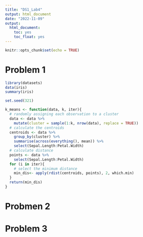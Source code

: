 ```yaml
---
title: "DS1_Lab4"
output: html_document
date: "2022-11-09"
output: 
  html_document:
    toc: yes
    toc_float: yes
---
```


```r
knitr::opts_chunk$set(echo = TRUE)
```

# Problem 1
```r
library(datasets)
data(iris)
summary(iris)
```

```r
set.seed(321) 

k_means <- function(data, k, iter){
  # randomly assigning each observation to a cluster
  data <- data %>%
    mutate(cluster = sample(1:k, nrow(data), replace = TRUE))
  # calculate the centroids 
  centroids <- data %>%
    group_by(cluster) %>%
    summarise(across(everything(), mean)) %>%
    select(Sepal.Length:Petal.Width)
  # calculate distance
  points <- data %>%
    select(Sepal.Length:Petal.Width)
  for (i in iter){
    # select the minimum distance
    min_dis<- apply(rdist(centroids, points), 2, which.min)
  }
  return(min_dis) 
}
```


# Probmen 2




# Problem 3


